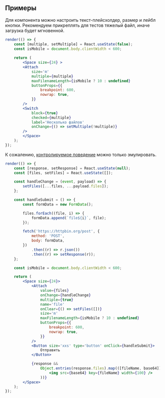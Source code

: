 ## Примеры

Для компонента можно настроить текст-плейсхолдер, размер и лейбл кнопки. Рекомендуем прикреплять для тестов тяжелый файл, иначе загрузка будет мгновенной.

```jsx live
render(() => {
    const [multiple, setMultiple] = React.useState(false);
    const isMobile = document.body.clientWidth < 600;
    
    return (
        <Space size={24} >
        <Attach 
            size='m' 
            multiple={multiple} 
            maxFilenameLength={isMobile ? 10 : undefined}
            buttonProps={{
                breakpoint: 600,
                nowrap: true,
            }}
        />
        <Switch
            block={true}
            checked={multiple}
            label='Несколько файлов'
            onChange={() => setMultiple(!multiple)}
        />
        </Space>
    );
});
```

К сожалению, [контролируемое поведение](https://ru.reactjs.org/docs/uncontrolled-components.html#the-file-input-tag) можно только эмулировать.

```jsx live
render(() => {
    const [response, setResponse] = React.useState(null);
    const [files, setFiles] = React.useState([]);

    const handleChange = (event, payload) => {
        setFiles([...files, ...payload.files]);
    };

    const handleSubmit = () => {
        const formData = new FormData();

        files.forEach((file, i) => {
            formData.append(`file${i}`, file);
        });

        fetch('https://httpbin.org/post', {
            method: 'POST',
            body: formData,
        })
            .then((r) => r.json())
            .then((r) => setResponse(r));
    };

    const isMobile = document.body.clientWidth < 600;

    return (
        <Space size={24}>
            <Attach
                value={files}
                onChange={handleChange}
                multiple={true}
                name='file'
                onClear={() => setFiles([])}
                size='m'
                maxFilenameLength={isMobile ? 10 : undefined}
                buttonProps={{
                    breakpoint: 600,
                    nowrap: true,
                }}
            />
            <Button size='xxs' type='button' onClick={handleSubmit}>
                Отправить
            </Button>

            {response &&
                Object.entries(response.files).map(([fileName, base64]) => (
                    <img src={base64} key={fileName} width={100} />
                ))}
        </Space>
    );
});
```
